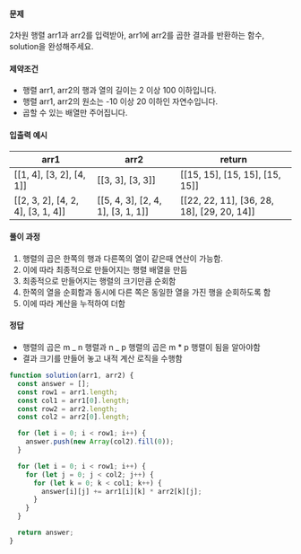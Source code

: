 #### 문제

2차원 행렬 arr1과 arr2를 입력받아, arr1에 arr2를 곱한 결과를 반환하는 함수, solution을 완성해주세요.

#### 제약조건

- 행렬 arr1, arr2의 행과 열의 길이는 2 이상 100 이하입니다.
- 행렬 arr1, arr2의 원소는 -10 이상 20 이하인 자연수입니다.
- 곱할 수 있는 배열만 주어집니다.

#### 입출력 예시

| arr1                              | arr2                              | return                                     |
| --------------------------------- | --------------------------------- | ------------------------------------------ |
| [[1, 4], [3, 2], [4, 1]]          | [[3, 3], [3, 3]]                  | [[15, 15], [15, 15], [15, 15]]             |
| [[2, 3, 2], [4, 2, 4], [3, 1, 4]] | [[5, 4, 3], [2, 4, 1], [3, 1, 1]] | [[22, 22, 11], [36, 28, 18], [29, 20, 14]] |

#### 풀이 과정

1. 행렬의 곱은 한쪽의 행과 다른쪽의 열이 같은때 연산이 가능함.
2. 이에 따라 최종적으로 만들어지는 행렬 배열을 만듬
3. 최종적으로 만들어지는 행렬의 크기만큼 순회함
4. 한쪽의 열을 순회함과 동시에 다른 쪽은 동일한 열을 가진 행을 순회하도록 함
5. 이에 따라 계산을 누적하여 더함

#### 정답

- 행렬의 곱은 m _ n 행렬과 n _ p 행렬의 곱은 m \* p 행렬이 됨을 알아야함
- 결과 크기를 만들어 놓고 내적 계산 로직을 수행함

```javascript
function solution(arr1, arr2) {
  const answer = [];
  const row1 = arr1.length;
  const col1 = arr1[0].length;
  const row2 = arr2.length;
  const col2 = arr2[0].length;

  for (let i = 0; i < row1; i++) {
    answer.push(new Array(col2).fill(0));
  }

  for (let i = 0; i < row1; i++) {
    for (let j = 0; j < col2; j++) {
      for (let k = 0; k < col1; k++) {
        answer[i][j] += arr1[i][k] * arr2[k][j];
      }
    }
  }

  return answer;
}
```
